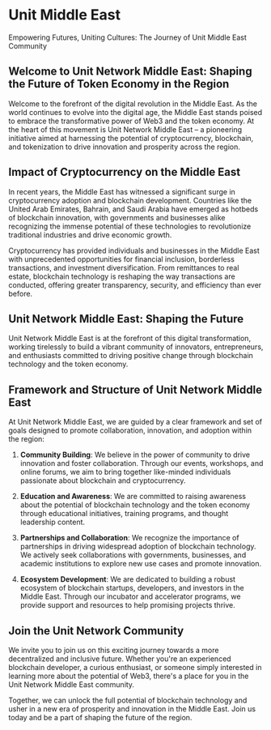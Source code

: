 # Unit Middle East

Empowering Futures, Uniting Cultures: The Journey of Unit Middle East Community

## Welcome to Unit Network Middle East: Shaping the Future of Token Economy in the Region

Welcome to the forefront of the digital revolution in the Middle East. As the world continues to evolve into the digital age, the Middle East stands poised to embrace the transformative power of Web3 and the token economy. At the heart of this movement is Unit Network Middle East – a pioneering initiative aimed at harnessing the potential of cryptocurrency, blockchain, and tokenization to drive innovation and prosperity across the region.

## Impact of Cryptocurrency on the Middle East

In recent years, the Middle East has witnessed a significant surge in cryptocurrency adoption and blockchain development. Countries like the United Arab Emirates, Bahrain, and Saudi Arabia have emerged as hotbeds of blockchain innovation, with governments and businesses alike recognizing the immense potential of these technologies to revolutionize traditional industries and drive economic growth.

Cryptocurrency has provided individuals and businesses in the Middle East with unprecedented opportunities for financial inclusion, borderless transactions, and investment diversification. From remittances to real estate, blockchain technology is reshaping the way transactions are conducted, offering greater transparency, security, and efficiency than ever before.

## Unit Network Middle East: Shaping the Future

Unit Network Middle East is at the forefront of this digital transformation, working tirelessly to build a vibrant community of innovators, entrepreneurs, and enthusiasts committed to driving positive change through blockchain technology and the token economy.

## Framework and Structure of Unit Network Middle East

At Unit Network Middle East, we are guided by a clear framework and set of goals designed to promote collaboration, innovation, and adoption within the region:

1. **Community Building**: We believe in the power of community to drive innovation and foster collaboration. Through our events, workshops, and online forums, we aim to bring together like-minded individuals passionate about blockchain and cryptocurrency.

2. **Education and Awareness**: We are committed to raising awareness about the potential of blockchain technology and the token economy through educational initiatives, training programs, and thought leadership content.

3. **Partnerships and Collaboration**: We recognize the importance of partnerships in driving widespread adoption of blockchain technology. We actively seek collaborations with governments, businesses, and academic institutions to explore new use cases and promote innovation.

4. **Ecosystem Development**: We are dedicated to building a robust ecosystem of blockchain startups, developers, and investors in the Middle East. Through our incubator and accelerator programs, we provide support and resources to help promising projects thrive.

## Join the Unit Network Community

We invite you to join us on this exciting journey towards a more decentralized and inclusive future. Whether you're an experienced blockchain developer, a curious enthusiast, or someone simply interested in learning more about the potential of Web3, there's a place for you in the Unit Network Middle East community.

Together, we can unlock the full potential of blockchain technology and usher in a new era of prosperity and innovation in the Middle East. Join us today and be a part of shaping the future of the region.
